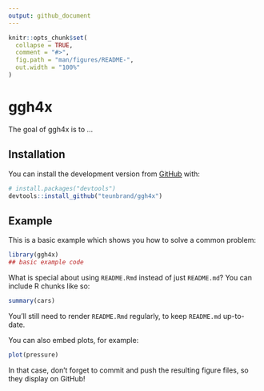 ```yaml
---
output: github_document
---
```


<!-- README.md is generated from README.Rmd. Please edit that file -->

```r
knitr::opts_chunk$set(
  collapse = TRUE,
  comment = "#>",
  fig.path = "man/figures/README-",
  out.width = "100%"
)
```

# ggh4x

<!-- badges: start -->
<!-- badges: end -->

The goal of ggh4x is to ...

## Installation

You can install the development version from [GitHub](https://github.com/) with:

``` r
# install.packages("devtools")
devtools::install_github("teunbrand/ggh4x")
```
## Example

This is a basic example which shows you how to solve a common problem:

```r
library(ggh4x)
## basic example code
```

What is special about using `README.Rmd` instead of just `README.md`? You can include R chunks like so:

```r
summary(cars)
```

You'll still need to render `README.Rmd` regularly, to keep `README.md` up-to-date.

You can also embed plots, for example:

```r
plot(pressure)
```

In that case, don't forget to commit and push the resulting figure files, so they display on GitHub!
